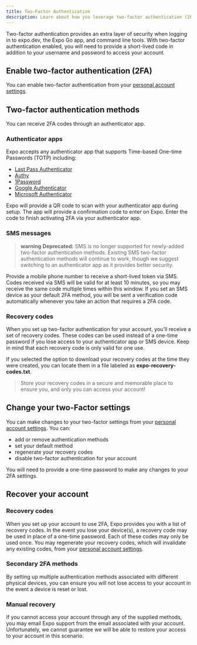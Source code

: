 ```yaml
---
title: Two-Factor Authentication
description: Learn about how you leverage two-factor authentication (2FA) to secure your Expo account.
---
```


Two-factor authentication provides an extra layer of security when logging in to expo.dev, the Expo Go app, and command line tools. With two-factor authentication enabled, you will need to provide a short-lived code in addition to your username and password to access your account.

## Enable two-factor authentication (2FA)

You can enable two-factor authentication from your [personal account settings](https://expo.dev/settings#two-factor-auth).

## Two-factor authentication methods

You can receive 2FA codes through an authenticator app.

### Authenticator apps

Expo accepts any authenticator app that supports Time-based One-time Passwords (TOTP) including:

- [Last Pass Authenticator](https://lastpass.com/auth/)
- [Authy](https://authy.com/)
- [1Password](https://support.1password.com/one-time-passwords/)
- [Google Authenticator](https://support.google.com/accounts/answer/1066447)
- [Microsoft Authenticator](https://www.microsoft.com/en-us/account/authenticator)

Expo will provide a QR code to scan with your authenticator app during setup. The app will provide a confirmation code to enter on Expo. Enter the code to finish activating 2FA via your authenticator app.

### SMS messages

> **warning** **Deprecated:** SMS is no longer supported for newly-added two-factor authentication methods. Existing SMS two-factor authentication methods will continue to work, though we suggest switching to an authenticator app as it provides better security.

Provide a mobile phone number to receive a short-lived token via SMS. Codes received via SMS will be valid for at least 10 minutes, so you may receive the same code multiple times within this window. If you set an SMS device as your default 2FA method, you will be sent a verification code automatically whenever you take an action that requires a 2FA code.

### Recovery codes

When you set up two-factor authentication for your account, you'll receive a set of recovery codes. These codes can be used instead of a one-time password if you lose access to your authenticator app or SMS device. Keep in mind that each recovery code is only valid for one use.

If you selected the option to download your recovery codes at the time they were created, you can locate them in a file labeled as **expo-recovery-codes.txt**.

> Store your recovery codes in a secure and memorable place to ensure you, and only you can access your account!

## Change your two-Factor settings

You can make changes to your two-factor settings from your [personal account settings](https://expo.dev/settings). You can:

- add or remove authentication methods
- set your default method
- regenerate your recovery codes
- disable two-factor authentication for your account

You will need to provide a one-time password to make any changes to your 2FA settings.

## Recover your account

### Recovery codes

When you set up your account to use 2FA, Expo provides you with a list of recovery codes. In the event you lose your device(s), a recovery code may be used in place of a one-time password. Each of these codes may only be used once. You may regenerate your recovery codes, which will invalidate any existing codes, from your [personal account settings](https://expo.dev/settings/).

### Secondary 2FA methods

By setting up multiple authentication methods associated with different physical devices, you can ensure you will not lose access to your account in the event a device is reset or lost.

### Manual recovery

If you cannot access your account through any of the supplied methods, you may email Expo support from the email associated with your account. Unfortunately, we cannot guarantee we will be able to restore your access to your account in this scenario.
